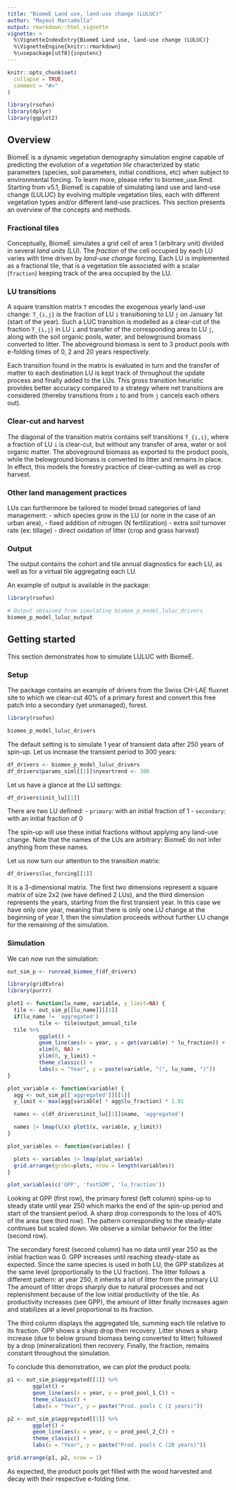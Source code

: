 ```yaml
---
title: "BiomeE Land use, land-use change (LULUC)"
author: "Mayeul Marcadella"
output: rmarkdown::html_vignette
vignette: >
  %\VignetteIndexEntry{BiomeE Land use, land-use change (LULUC)}
  %\VignetteEngine{knitr::rmarkdown}
  %\usepackage[utf8]{inputenc}
---
```


```r
knitr::opts_chunk$set(
  collapse = TRUE,
  comment = "#>"
)

library(rsofun)
library(dplyr)
library(ggplot2)
```

## Overview

BiomeE is a dynamic vegetation demography simulation engine capable of predicting the evolution of a *vegetation tile* characterized by static parameters (species, soil parameters, initial conditions, etc)
when subject to environmental forcing. To learn more, please refer to biomee_use.Rmd. Starting from v5.1, BiomeE is capable of simulating land use and land-use change (LULUC) by evolving multiple vegetation tiles, each with different vegetation types and/or different land-use practices. This section presents an overview of the concepts and methods.

### Fractional tiles

Conceptually, BiomeE simulates a grid cell of area 1 (arbitrary unit) divided in several *land units* (LU). The *fraction* of the cell occupied by each LU varies with time driven by *land-use change* forcing.
Each LU is implemented as a fractional tile, that is a vegetation tile associated with a scalar (`fraction`) keeping track of the area occupied by the LU.

### LU transitions

A square transition matrix `T` encodes the exogenous yearly land-use change: `T_{i,j}` is the fraction of LU `i` transitioning to LU `j` on January 1st (start of the year).
Such a LUC transition is modelled as a clear-cut of the fraction `T_{i,j}` in LU `i` and transfer of the corresponding area to LU `j`, along with the soil organic pools, water, and belowground biomass converted to litter.
The aboveground biomass is sent to 3 product pools with e-folding times of 0, 2 and 20 years respectively.

Each transition found in the matrix is evaluated in turn and the transfer of matter to each destination LU is kept track of throughout the update process and finally added to the LUs.
This gross transition heuristic provides better accuracy compared to a strategy where net transitions are considered (thereby transitions from `i` to and from `j` cancels each others out).

### Clear-cut and harvest

The diagonal of the transition matrix contains self transitions `T_{i,i}`, where a fraction of LU `i` is clear-cut, but without any transfer of area, water or soil organic matter.
The aboveground biomass as exported to the product pools, while the belowground biomass is converted to litter and remains in place.
In effect, this models the forestry practice of clear-cutting as well as crop harvest.

### Other land management practices

LUs can furthermore be tailored to model broad categories of land management:
- which species grow in the LU (or none in the case of an urban area),
- fixed addition of nitrogen (N fertilization)
- extra soil turnover rate (ex: tillage)
- direct oxidation of litter (crop and grass harvest)

### Output

The output contains the cohort and tile annual diagnostics for each LU, as well as for a virtual tile aggregating each LU.

An example of output is available in the package:
```r
library(rsofun)

# Output obtained from simulating biomee_p_model_luluc_drivers
biomee_p_model_luluc_output
```


## Getting started

This section demonstrates how to simulate LULUC with BiomeE.

### Setup

The package contains an example of drivers from the Swiss CH-LAE fluxnet site to which we clear-cut 40% of a primary forest and convert this free patch into a secondary (yet unmanaged), forest.

```r
library(rsofun)

biomee_p_model_luluc_drivers
```

The default setting is to simulate 1 year of transient data after 250 years of spin-up.
Let us increase the transient period to 300 years:

```r
df_drivers <- biomee_p_model_luluc_drivers
df_drivers$params_siml[[1]]$nyeartrend <- 300
```

Let us have a glance at the LU settings:
```r
df_drivers$init_lu[[1]]
```

There are two LU defined:
- `primary`: with an initial fraction of 1
- `secondary`: with an initial fraction of 0

The spin-up will use these initial fractions without applying any land-use change.
Note that the names of the LUs are arbitrary: BiomeE do not infer anything from these names.

Let us now turn our attention to the transition matrix:

```r
df_drivers$luc_forcing[[1]]
```

It is a 3-dimensional matrix. The first two dimensions represent a square matrix of size 2x2 (we have defined 2 LUs), and the third dimension represents the years, starting from the first transient year.
In this case we have only one year, meaning that there is only one LU change at the beginning of year 1, then the simulation proceeds without further LU change for the remaining of the simulation.

### Simulation

We can now run the simulation:

```r
out_sim_p <- runread_biomee_f(df_drivers)
```

```r
library(gridExtra)
library(purrr)

plot1 <- function(lu_name, variable, y_limit=NA) {
  tile <- out_sim_p[[lu_name]][[1]]
  if(lu_name != 'aggregated')
          tile <- tile$output_annual_tile
  tile %>%
          ggplot() +
          geom_line(aes(x = year, y = get(variable) * lu_fraction)) +
          xlim(0, NA) +
          ylim(0, y_limit) +
          theme_classic() +
          labs(x = "Year", y = paste(variable, "(", lu_name, ")"))
}

plot_variable <- function(variable) {
  agg <- out_sim_p[['aggregated']][[1]]
  y_limit <- max(agg[variable] * agg$lu_fraction) * 1.01

  names <- c(df_drivers$init_lu[[1]]$name, 'aggregated')

  names |> lmap(\(x) plot1(x, variable, y_limit))
}

plot_variables <- function(variables) {

  plots <- variables |> lmap(plot_variable)
  grid.arrange(grobs=plots, nrow = length(variables))
}
```

```r
plot_variables(c('GPP', 'fastSOM', 'lu_fraction'))
```

Looking at GPP (first row), the primary forest (left column) spins-up to steady state until year 250 which marks the end of the spin-up period and start of the transient period. A sharp drop corresponds to the loss of 40% of the area (see third row). The pattern corresponding to the steady-state continues but scaled down. We observe a similar behavior for the litter (second row).

The secondary forest (second column) has no data until year 250 as the initial fraction was 0.
GPP increases until reaching steady-state as expected. Since the same species is used in both LU, the GPP stabilizes at the same level (proportionally to the LU fraction).
The litter follows a different pattern: at year 250, it inherits a lot of litter from the primary LU. The amount of litter drops sharply due to natural processes and not replenishment because of the low initial productivity of the tile. As productivity increases (see GPP), the amount of litter finally increases again and stabilizes at a level proportional to its fraction.

The third column displays the aggregated tile, summing each tile relative to its fraction.
GPP shows a sharp drop then recovery. Litter shows a sharp increase (due to below ground biomass being converted to litter) followed by a drop (mineralization) then recovery.
Finally, the fraction, remains constant throughout the simulation.

To conclude this demonstration, we can plot the product pools:

```r
p1 <- out_sim_p$aggregated[[1]] %>%
        ggplot() +
        geom_line(aes(x = year, y = prod_pool_1_C)) +
        theme_classic() +
        labs(x = "Year", y = paste("Prod. pools C (2 years)"))

p2 <- out_sim_p$aggregated[[1]] %>%
        ggplot() +
        geom_line(aes(x = year, y = prod_pool_2_C)) +
        theme_classic() +
        labs(x = "Year", y = paste("Prod. pools C (20 years)"))

grid.arrange(p1, p2, nrow = 1)
```

As expected, the product pools get filled with the wood harvested and decay with their respective e-folding time.